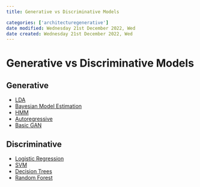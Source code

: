 ```yaml
---
title: Generative vs Discriminative Models

categories: ['architecturegenerative']
date modified: Wednesday 21st December 2022, Wed
date created: Wednesday 21st December 2022, Wed
---
```


# Generative vs Discriminative Models


## Generative

- [LDA](LDA.qmd)
- [Bayesian Model Estimation](Bayesian Model Estimation.qmd)
- [HMM](HMM.qmd)
- [Autoregressive](Autoregressive.qmd)
- [Basic GAN](Basic GAN.qmd)

## Discriminative
- [Logistic Regression](Logistic Regression.qmd)
- [SVM](SVM.qmd)
- [Decision Trees](Decision Trees.qmd)
- [Random Forest](Random Forest.qmd)



